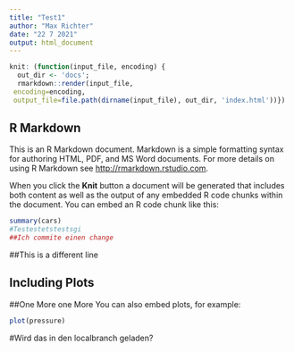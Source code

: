 ```yaml
---
title: "Test1"
author: "Max Richter"
date: "22 7 2021"
output: html_document
---
```


```r
knit: (function(input_file, encoding) {
  out_dir <- 'docs';
  rmarkdown::render(input_file,
 encoding=encoding,
 output_file=file.path(dirname(input_file), out_dir, 'index.html'))})
```

## R Markdown

This is an R Markdown document. Markdown is a simple formatting syntax for authoring HTML, PDF, and MS Word documents. For more details on using R Markdown see <http://rmarkdown.rstudio.com>.

When you click the **Knit** button a document will be generated that includes both content as well as the output of any embedded R code chunks within the document. You can embed an R code chunk like this:

```r
summary(cars)
#Testestetstestsgi
##Ich commite einen change
```

##This is a different line



## Including Plots
##One More one More
You can also embed plots, for example:

```r
plot(pressure)
```

#Wird das in den localbranch geladen?
